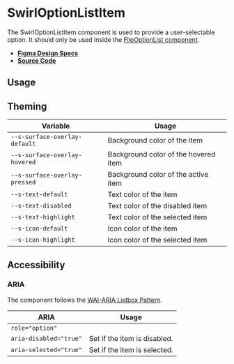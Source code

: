 
<Meta title="Components/SwirlOptionListItem" />

# SwirlOptionListItem

The SwirlOptionListItem component is used to provide a user-selectable option.
It should only be used inside the
[FlipOptionList component](?path=/docs/components-flipoptionlist--swirl-option-list).

- **[Figma Design Specs](https://www.figma.com/file/iRHiAFsHxnzux8gQ9EjlZe/Flip-Components?node-id=448%3A6840)**
- **[Source Code](https://github.com/flip-corp/swirl/tree/main/packages/swirl-components/src/components/swirl-option-list-item)**

## Usage

<Canvas withSource="open">
  <Story id="components-swirloptionlistitem--swirl-option-list-item" />
</Canvas>

<ArgsTable story="." />

## Theming

| Variable                      | Usage                                |
| ----------------------------- | ------------------------------------ |
| `--s-surface-overlay-default` | Background color of the item         |
| `--s-surface-overlay-hovered` | Background color of the hovered item |
| `--s-surface-overlay-pressed` | Background color of the active item  |
| `--s-text-default`            | Text color of the item               |
| `--s-text-disabled`           | Text color of the disabled item      |
| `--s-text-highlight`          | Text color of the selected item      |
| `--s-icon-default`            | Icon color of the item               |
| `--s-icon-highlight`          | Icon color of the selected item      |

## Accessibility

### ARIA

The component follows the
[WAI-ARIA Listbox Pattern](https://www.w3.org/WAI/ARIA/apg/patterns/listbox/).

| ARIA                   | Usage                        |
| ---------------------- | ---------------------------- |
| `role="option"`        |                              |
| `aria-disabled="true"` | Set if the item is disabled. |
| `aria-selected="true"` | Set if the item is selected. |
